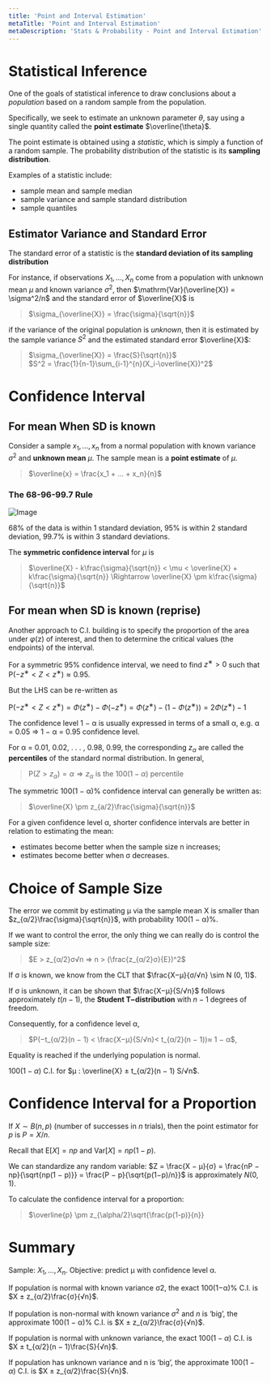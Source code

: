 ```yaml
---
title: 'Point and Interval Estimation'
metaTitle: 'Point and Interval Estimation'
metaDescription: 'Stats & Probability - Point and Interval Estimation'
---
```


<link
  rel="stylesheet"
  href="https://cdn.jsdelivr.net/npm/katex@0.11.0/dist/katex.min.css"
  integrity="sha384-BdGj8xC2eZkQaxoQ8nSLefg4AV4/AwB3Fj+8SUSo7pnKP6Eoy18liIKTPn9oBYNG"
  crossOrigin="anonymous"
/>

# Statistical Inference

One of the goals of statistical inference to draw conclusions about a *population* based on a random sample from the population.

Specifically, we seek to estimate an unknown parameter $\theta$, say using a single quantity called the **point estimate** $\overline{\theta}$. 

The point estimate is obtained using a *statistic*, which is simply a function of a random sample. The probability distribution of the statistic is its **sampling distribution**. 

Examples of a statistic include:
- sample mean and sample median
- sample variance and sample standard distribution
- sample quantiles

## Estimator Variance and Standard Error 

The standard error of a statistic is the **standard deviation of its sampling distribution** 

For instance, if observations $X_1, ..., X_n$ come from a population with unknown mean $\mu$ and known variance $\sigma^2$, then $\mathrm{Var}(\overline{X}) = \sigma^2/n$ and the standard error of $\overline{X}$ is 
> $\sigma_{\overline{X}} = \frac{\sigma}{\sqrt{n}}$

if the variance of the original population is *unknown*, then it is estimated by the sample variance $S^2$ and the estimated standard error $\overline{X}$:
> $\sigma_{\overline{X}} = \frac{S}{\sqrt{n}}$  
> $S^2 = \frac{1}{n-1}\sum_{i-1}^{n}(X_i-\overline{X})^2$

# Confidence Interval

## For mean When SD is known

Consider a sample ${x_1, ..., x_n}$ from a normal population with known variance $\sigma^2$ and **unknown mean** $\mu$. The sample mean is a **point estimate** of $\mu$.
> $\overline{x} = \frac{x_1 + ... + x_n}{n}$

### The 68-96-99.7 Rule

![Image](https://miro.medium.com/max/1400/1*IZ2II2HYKeoMrdLU5jW6Dw.png)

68% of the data is within 1 standard deviation, 95% is within 2 standard deviation, 99.7% is within 3 standard deviations.

The **symmetric confidence interval** for $\mu$ is 
> $\overline{X} - k\frac{\sigma}{\sqrt{n}} < \mu < \overline{X} +  k\frac{\sigma}{\sqrt{n}} \Rightarrow \overline{X} \pm  k\frac{\sigma}{\sqrt{n}}$

## For mean when SD is known (reprise)

Another approach to C.I. building is to specify the proportion of the area under $φ$(z) of interest, and then to determine the critical values (the endpoints) of the interval.

For a symmetric 95% confidence interval, we need to find $z^∗ > 0$ such that $\mathrm{P}(−z^∗ < Z < z^∗) ≈ 0.95$.

But the LHS can be re-written as

$\mathrm{P}(−z^∗ < Z < z^∗) = Φ(z^∗) − Φ(−z^∗) = Φ(z^∗) − (1 − Φ(z^∗)) = 2Φ(z^∗) − 1$

The confidence level 1 − α is usually expressed in terms of a small α, e.g. α = 0.05 ⇒ 1 − α = 0.95 confidence level.

For α = 0.01, 0.02, . . . , 0.98, 0.99, the corresponding $z_α$ are called the **percentiles** of the standard normal distribution. In general,
> P$(Z > z_α) = α ⇒ z_α$ is the $100(1 − α)$ percentile

The symmetric 100(1 − α)% confidence interval can generally be written as:
> $\overline{X} \pm  z_{a/2}\frac{\sigma}{\sqrt{n}}$

For a given confidence level α, shorter confidence intervals are better in relation to estimating the mean:
- estimates become better when the sample size n increases;
- estimates become better when σ decreases.

# Choice of Sample Size

The error we commit by estimating µ via the sample mean X is smaller than $z_{α/2}\frac{\sigma}{\sqrt{n}}$, with probability 100(1 − α)%.

If we want to control the error, the only thing we can really do is control the sample size:  
> $E > z_{α/2}σ√n ⇒ n > (\frac{z_{α/2}σ}{E})^2$

If σ is known, we know from the CLT that $\frac{X−µ}{σ/√n} \sim N (0, 1)$.

If σ is unknown, it can be shown that $\frac{X−µ}{S/√n}$
follows approximately $t(n − 1)$, the **Student T−distribution** with $n − 1$ degrees of freedom.

Consequently, for a confidence level α,
> $P(−t_{α/2}(n − 1) < \frac{X−µ}{S/√n}< t_{α/2}(n − 1))≈ 1 − α$,

Equality is reached if the underlying population is
normal.

$100(1 − α)%$ C.I. for $µ : \overline{X} ± t_{α/2}(n − 1) S/√n$.

# Confidence Interval for a Proportion

If $X ∼ B(n, p)$ (number of successes in $n$ trials), then the point estimator for $p$ is $P = X/n$.

Recall that $\mathrm{E}[X] = np$ and $\mathrm{Var}[X] = np(1 − p)$.

We can standardize any random variable: $Z = \frac{X − µ}{σ} = \frac{nP − np}{\sqrt{np(1 − p)}} = \frac{P − p}{\sqrt{p(1−p)/n}}$ is approximately $N (0, 1)$.

To calculate the confidence interval for a proportion:
> $\overline{p} \pm z_{\alpha/2}\sqrt{\frac{p(1-p)}{n}}

# Summary

Sample: ${X_1, . . . , X_n}$. Objective: predict µ with confidence level α.

If population is normal with known variance σ2, the exact 100(1−α)%
C.I. is $X ± z_{α/2}\frac{σ}{√n}$.

If population is non-normal with known variance $σ^2$ and $n$ is ‘big’, the approximate 100(1 − α)% C.I. is $X ± z_{α/2}\frac{σ}{√n}$.

If population is normal with unknown variance, the exact $100(1 − α)%$ C.I. is $X ± t_{α/2}(n − 1)\frac{S}{√n}$.

If population has unknown variance and n is ‘big’, the approximate
$100(1 − α)%$ C.I. is $X ± z_{α/2}\frac{S}{√n}$.
